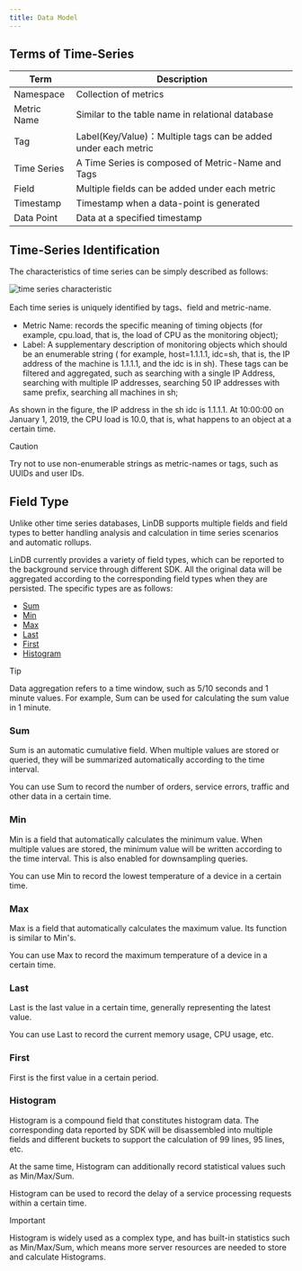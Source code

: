 ```yaml
---
title: Data Model
---
```


## Terms of Time-Series

| Term  |  Description |
|------|-------|
| Namespace| Collection of metrics |
| Metric Name | Similar to the table name in relational database | 
| Tag | Label(Key/Value)：Multiple tags can be added under each metric |  
| Time Series | A Time Series is composed of Metric-Name and Tags |   
| Field | Multiple fields can be added under each metric |   
| Timestamp | Timestamp when a data-point is generated |   
| Data Point | Data at a specified timestamp |

## Time-Series Identification

The characteristics of time series can be simply described as follows:

![time series characteristic](/img/lindb/design/time_series_characteristic.png)

Each time series is uniquely identified by tags、field and metric-name.

- Metric Name: records the specific meaning of timing objects (for example, cpu.load, that is, the load of CPU as the
  monitoring object);
- Label: A supplementary description of monitoring objects which should be an enumerable string (
  for example, host=1.1.1.1, idc=sh, that is, the IP address of the machine is 1.1.1.1, and the idc is in sh). These
  tags can be filtered and aggregated, such as searching with a single IP Address, searching with multiple IP addresses,
  searching 50 IP addresses with same prefix, searching all machines in sh;

As shown in the figure, the IP address in the sh idc is 1.1.1.1. At 10:00:00 on January 1, 2019, the CPU load is 10.0,
that is, what happens to an object at a certain time.

> [!caution]
> Try not to use non-enumerable strings as metric-names or tags, such as UUIDs and user IDs.

## Field Type

Unlike other time series databases, LinDB supports multiple fields and field types to better handling analysis and
calculation in time series scenarios and automatic rollups.

LinDB currently provides a variety of field types, which can be reported to the background service through different
SDK. All the original data will be aggregated according to the corresponding field types when they are persisted. The
specific types are as follows:

- [Sum](#sum)
- [Min](#min)
- [Max](#max)
- [Last](#last)
- [First](#first)
- [Histogram](#histogram)

> [!tip] 
> Data aggregation refers to a time window, such as 5/10 seconds and 1 minute values. For example, Sum can be used for calculating the sum value in 1 minute.

### Sum

Sum is an automatic cumulative field. When multiple values are stored or queried, they will be summarized automatically
according to the time interval.

You can use Sum to record the number of orders, service errors, traffic and other data in a certain time.

### Min

Min is a field that automatically calculates the minimum value. When multiple values are stored, the minimum value will
be written according to the time interval. This is also enabled for downsampling queries.

You can use Min to record the lowest temperature of a device in a certain time.

### Max

Max is a field that automatically calculates the maximum value. Its function is similar to Min's.

You can use Max to record the maximum temperature of a device in a certain time.

### Last

Last is the last value in a certain time, generally representing the latest value.

You can use Last to record the current memory usage, CPU usage, etc.

### First

First is the first value in a certain period.

### Histogram

Histogram is a compound field that constitutes histogram data. The corresponding data reported by SDK will be
disassembled into multiple fields and different buckets to support the calculation of 99 lines, 95 lines, etc.

At the same time, Histogram can additionally record statistical values such as Min/Max/Sum.

Histogram can be used to record the delay of a service processing requests within a certain time.

> [!important] 
Histogram is widely used as a complex type, and has built-in statistics such as Min/Max/Sum, which means more server resources are needed to store and calculate Histograms.
